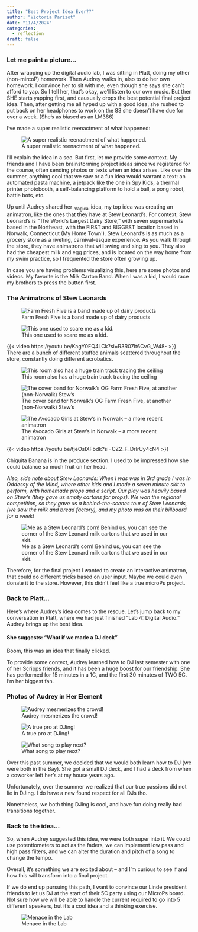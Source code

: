 ```yaml
---
title: "Best Project Idea Ever??"
author: "Victoria Parizot"
date: "11/4/2024"
categories:
  - reflection
draft: false
---
```


### Let me paint a picture... 
After wrapping up the digital audio lab, I was sitting in Platt, doing my other (non-mircoP) homework. Then Audrey walks in, also to do her own homework. I convince her to sit with me, even though she says she can't afford to yap. So I tell her, that's okay, we'll listen to our own music. But then SHE starts yapping first, and causually drops the best potential final project idea. Then, after getting me all hyped up with a good idea, she rushed to put back on her headphones to work on the 83 she doesn't have due for over a week. (She's as biased as an LM386)

I've made a super realistic reenactment of what happened:

![A super realistic reenactment of what happened.](images/AudreyComic.jpeg) 

I'll explain the idea in a sec. But first, let me provide some context. My friends and I have been brainstorming project ideas since we registered for the course, often sending photos or texts when an idea arises. Like over the summer, anything cool that we saw or a fun idea would warrant a text: an automated pasta machine, a jetpack like the one in Spy Kids, a thermal printer photobooth, a self-balancing platform to hold a ball, a pong robot, battle bots, etc. 

Up until Audrey shared her ~magical~ idea, my top idea was creating an animatron, like the ones that they have at Stew Leonard's. For context, Stew Leonard's is "The World's Largest Dairy Store," with seven supermarkets based in the Northeast, with the FIRST and BIGGEST location based in Norwalk, Connecticut (My Home Town!). Stew Leonard's is as much as a grocery store as a riveting, carnival-esque experience. As you walk through the store, they have animatrons that will swing and sing to you. They also had the cheapest milk and egg prices, and is located on the way home from my swim practice, so I frequented the store often growing up. 

In case you are having problems visualizing this, here are some photos and videos. My favorite is the Milk Carton Band. When I was a kid, I would race my brothers to press the button first.

### The Animatrons of Stew Leonards
![Farm Fresh Five is a band made up of dairy products](images/stew2.jpg)

![This one used to scare me as a kid.](images/stews3.png) 

{{< video https://youtu.be/KagY0FQ4LCk?si=R3R07It6CvG_W48- >}}
<figcaption>There are a bunch of different stuffed animals scattered throughout the store, constantly doing different acrobatics. </figcaption>


![This room also has a huge train track tracing the ceiling](images/stews4.jpg) 

![The cover band for Norwalk's OG Farm Fresh Five, at another (non-Norwalk) Stew's](images/stews5.jpg) 

![The Avocado Girls at Stew's in Norwalk -- a more recent animatron](images/setws1.jpg) 

{{< video https://youtu.be/fjeOsIXFbdk?si=CZ2_F_DrIrUy4cN4 >}}

<figcaption>Chiquita Banana is in the produce section. I used to be impressed how she could balance so much fruit on her head. </figcaption>


<em> Also, side note about Stew Leonards: When I was was in 3rd grade I was in Oddessy of the Mind, where other kids and I made a seven minute skit to perform, with homemade props and a script. Our play was heavily based on Stew's (they gave us empty cartons for props). We won the regional competition, so they gave us a behind-the-scenes tour of Stew Leonards, (we saw the milk and bread factory), and my photo was on their billboard for a week! </em>

![Me as a Stew Leonard's corn! Behind us, you can see the corner of the Stew Leonard milk cartons that we used in our skit.](images/stewsOM.jpeg) 

Therefore, for the final project I wanted to create an interactive animatron, that could do different tricks based on user input. Maybe we could even donate it to the store. However, this didn't feel like a true microPs project. 

### Back to Platt...

Here's where Audrey's idea comes to the rescue. Let's jump back to my conversation in Platt, where we had just finished "Lab 4: Digital Audio." Audrey brings up the best idea. 

#### She suggests: "What if we made a DJ deck"


Boom, this was an idea that finally clicked. 

To provide some context, Audrey learned how to DJ last semester with one of her Scripps friends, and it has been a huge boost for our friendship. She has performed for 15 minutes in a 1C, and the first 30 minutes of TWO 5C. I'm her biggest fan. 

### Photos of Audrey in Her Element

![Audrey mesmerizes the crowd!](images/MUDD2024F_12.jpg) 

![A true pro at DJing!](images/MUDD2024F_13.jpg) 

![What song to play next?](images/MUDD2024F_17.jpg) 

Over this past summer, we decided that we would both learn how to DJ (we were both in the Bay). She got a small DJ deck, and I had a deck from when a coworker left her's at my house years ago. 

Unfortunately, over the summer we realized that our true passions did not lie in DJing. I do have a new found respect for all DJs tho.

Nonetheless, we both thing DJing is cool, and have fun doing really bad transitions together.

### Back to the idea...

So, when Audrey suggested this idea, we were both super into it. We could use potentiometers to act as the faders, we can implement low pass and high pass filters, and we can alter the duration and pitch of a song to change the tempo.

Overall, it's something we are excited about -- and I'm curious to see if and how this will transform into a final project. 

If we do end up pursuing this path, I want to convince our Linde president friends to let us DJ at the start of their 5C party using our MicroPs board. Not sure how we will be able to handle the current required to go into 5 different speakers, but it's a cool idea and a thinking exercise.

![Menace in the Lab](images/donttrustaudrey.jpeg) 


